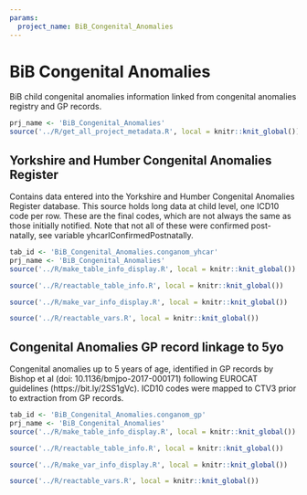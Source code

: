 ```yaml
---
params:
  project_name: BiB_Congenital_Anomalies
---
```






# BiB Congenital Anomalies


BiB child congenital anomalies information linked from congenital anomalies registry and GP records.



```r
prj_name <- 'BiB_Congenital_Anomalies'
source('../R/get_all_project_metadata.R', local = knitr::knit_global())
```





## Yorkshire and Humber Congenital Anomalies Register


Contains data entered into the Yorkshire and Humber Congenital Anomalies Register database. This source holds long data at child level, one ICD10 code per row. These are the final codes, which are not always the same as those initially notified. Note that not all of these were confirmed post-natally, see variable yhcarlConfirmedPostnatally.



```r
tab_id <- 'BiB_Congenital_Anomalies.conganom_yhcar'
prj_name <- 'BiB_Congenital_Anomalies'
source('../R/make_table_info_display.R', local = knitr::knit_global())
```



```r
source('../R/reactable_table_info.R', local = knitr::knit_global())
```



```r
source('../R/make_var_info_display.R', local = knitr::knit_global())
```



```r
source('../R/reactable_vars.R', local = knitr::knit_global())
```





## Congenital Anomalies GP record linkage to 5yo


Congenital anomalies up to 5 years of age, identified in GP records by Bishop et al (doi: 10.1136/bmjpo-2017-000171) following EUROCAT guidelines (https://bit.ly/2SS1gVc). ICD10 codes were mapped to CTV3 prior to extraction from GP records.



```r
tab_id <- 'BiB_Congenital_Anomalies.conganom_gp'
prj_name <- 'BiB_Congenital_Anomalies'
source('../R/make_table_info_display.R', local = knitr::knit_global())
```



```r
source('../R/reactable_table_info.R', local = knitr::knit_global())
```



```r
source('../R/make_var_info_display.R', local = knitr::knit_global())
```



```r
source('../R/reactable_vars.R', local = knitr::knit_global())
```



